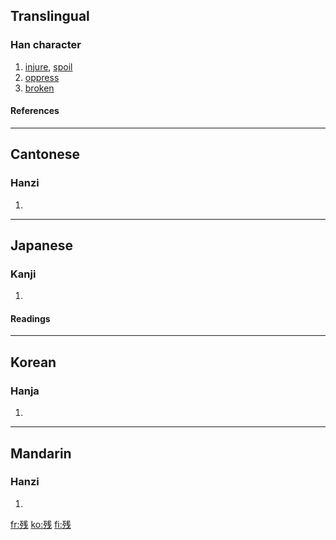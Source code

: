 {{see|殘}}

==Translingual==
===Han character===
{{Han char|rn=78|rad=歹|as=06|sn=10|four=|canj=一弓戈十 (MNIJ)}}
# [[injure]], [[spoil]]
# [[oppress]]
# [[broken]]
====References====
{{Han ref|kx=0580.291|dkj=16459|hdz=21383.080|uh=6B8B|ud=27531}}

----
==Cantonese==
===Hanzi===
{{yue-hanzi|jyut=|y=chaan4, chaan1}}
# {{defn|Cantonese}}

----
==Japanese==
===Kanji===
{{ja-kanji|grade=|rs=歹06}}
# {{defn|Japanese}} 
====Readings====
{{ja-readings|on=[[ざん]] (zan), [[さん]] (san)|kun=[[のこる]] (nokoru), [[そこなう]] (sokonau), [[のこす]] (nokosu)}}

----
==Korean==
===Hanja===
{{ko-hanja|hangeul=잔|eumhun=|rv=jan|mr=chan|y=can}}
# {{defn|Korean}}

----
==Mandarin==
===Hanzi===
{{cmn-hanzi|tra=殘|pin=[[cán]] (can2)|wg=ts'an<sup>2</sup>}}
# {{defn|Mandarin}}

[[fr:残]]
[[ko:残]]
[[fi:残]]